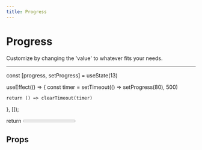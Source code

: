 ```yaml
---
title: Progress
---
```


# Progress

Customize by changing the 'value' to whatever fits your needs.

---


  const [progress, setProgress] = useState(13)

useEffect(() => {
const timer = setTimeout(() => setProgress(80), 500)

    return () => clearTimeout(timer)

}, []);

return <Progress value={progress} className="w-[60%]" />
}

<div className="flex flex-col">
  <ProgressDemo />
</div>

## Props

